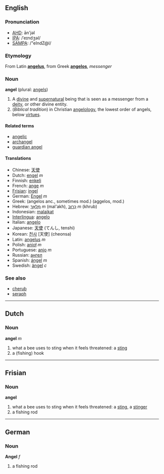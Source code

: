 ==English==
===Pronunciation===
*[[w:AHD|AHD]]: ān'jəl
*[[w:IPA|IPA]]: /ˈeɪndʒəl/
*[[w:SAMPA|SAMPA]]: /"eIndZ@l/

=== Etymology ===
From Latin '''[[angelus]]''', from Greek '''[[angelos]]''', ''messenger''

=== Noun ===
'''angel''' (plural: [[angels]])

#A [[divine]] and [[supernatural]] being that is seen as a messenger from a [[deity]], or other divine entity.
#(''Biblical tradition'')  in Christian [[angelology]], the lowest order of angels, below [[virtue]]s.

==== Related terms ====
*[[angelic]]
*[[archangel]]
*[[guardian angel]]

==== Translations ====
*Chinese: [[天使]]
*Dutch: [[engel]] ''m''
*Finnish: [[enkeli]]
*French: [[ange]] ''m''
*[[Frisian]]: [[ingel]]
*German: [[Engel]] ''m''
*Greek: (angelos anc., sometimes mod.) (aggelos, mod.)
*Hebrew: [[מלאך|מַלְאָךְ]] ''m'' (mal'akh), [[כרוב|כְּרוּב]] ''m'' (khrub)
*Indonesian: [[malaikat]]
*[[Interlingua]]: [[angelo]]
*Italian: [[angelo]]
*Japanese: [[天使]] (てんし, tenshi)
*Korean: [[천사]] [天使] (cheonsa)
*Latin: [[angelus]] ''m''
*Polish: [[anioł]] ''m''
*Portuguese: [[anjo]] ''m''
*Russian: [[ангел]]
*Spanish: [[ángel]] ''m''
*Swedish: [[ängel]] ''c''

===See also===
*[[cherub]]
*[[seraph]]

----

==Dutch==

=== Noun ===

'''angel''' ''m''

# what a bee uses to sting when it feels threatened: a [[sting]]
# a (fishing) hook

----

==Frisian==

=== Noun ===

'''angel'''

# what a bee uses to sting when it feels threatened: a [[sting]], a [[stinger]]
# a fishing rod

----
==German==
=== Noun ===
'''Angel''' ''f''

# a fishing rod